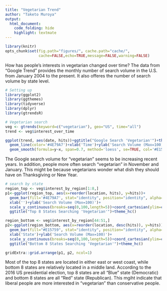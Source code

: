 ```yaml
---
title: "Vegetarian Trend"
author: "Taketo Muroya"
output: 
  html_document:
    code_folding: hide
    highlight: textmate
---
```


```r
library(knitr)
opts_chunk$set(fig.path="figures/", cache.path="cache/", 
               cache=FALSE,echo=TRUE,message=FALSE,warning=FALSE)
```

How has people's interests in vegetarian changed over time? The data from "Google Trend" provides the monthly number of search volume in the U.S. from January 2004 to the present. It also offeres the number of search volume by state level.

```r
# Setting up
library(ggplot2)
library(ggthemes)
library(tidyverse)
library(dplyr)
library(gtrendsR)

# Vegetarian search
veg <- gtrends(keyword=c("vegetarian"), geo="US", time="all")
trend <- veg$interest_over_time

ggplot(trend, aes(date, hits))+ggtitle("Google Search 'Vegetarian'")+theme_hc()+
  geom_line(color='#4E79A7')+xlab('Time')+ylab('Search Volume (Max=100)')+
  geom_smooth(formula=y~x, span=0.7, method='loess', se=TRUE, col='#E15759')
```

The Google search volume for "vegetarian" seems to be increasing recent years. In addition, people more often search "vegetarian" in November and January. This might be because vegetarians wonder what dish they should have on Thanksgiving or New Year.

```r
# search by state
region_top <- veg$interest_by_region[1:8,]
p1<-ggplot(region_top, aes(x=reorder(location, hits), y=hits))+
  geom_bar(fill='#4E79A7', stat="identity", position="identity", alpha=0.5)+
  xlab('')+ylab('Search Volume (Max=100)')+
  scale_y_continuous(breaks=seq(0,100,length=5))+coord_cartesian(ylim=c(0,100))+
  ggtitle("Top 8 States Searching 'Vegetarian'")+theme_hc()

region_bottom <- veg$interest_by_region[44:51,]
p2<-ggplot(region_bottom, aes(x=reorder(location, desc(hits)), y=hits))+
  geom_bar(fill="#E15759", stat="identity", position="identity", alpha=0.5)+
  xlab('State')+ylab('Search Volume (Max=100)')+
  scale_y_continuous(breaks=seq(0,100,length=5))+coord_cartesian(ylim=c(0,50))+
  ggtitle("Bottom 8 States Searching 'Vegetarian'")+theme_hc()

gridExtra::grid.arrange(p1, p2, ncol=1)
```

Most of the top 8 states are located in either east or west coast, while bottom 8 states are relatively located in a middle land. According to the 2016 US presidential election, top 8 states are all "Blue" state (Democratic) and bottom 8 states are all "Red" state (Republican). This mgiht indicate that liberal people are more interested in "vegetarian" than conservative people.

